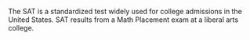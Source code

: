 The SAT is a standardized test widely used for college admissions in the United States. SAT results from a Math Placement exam at a liberal arts college.